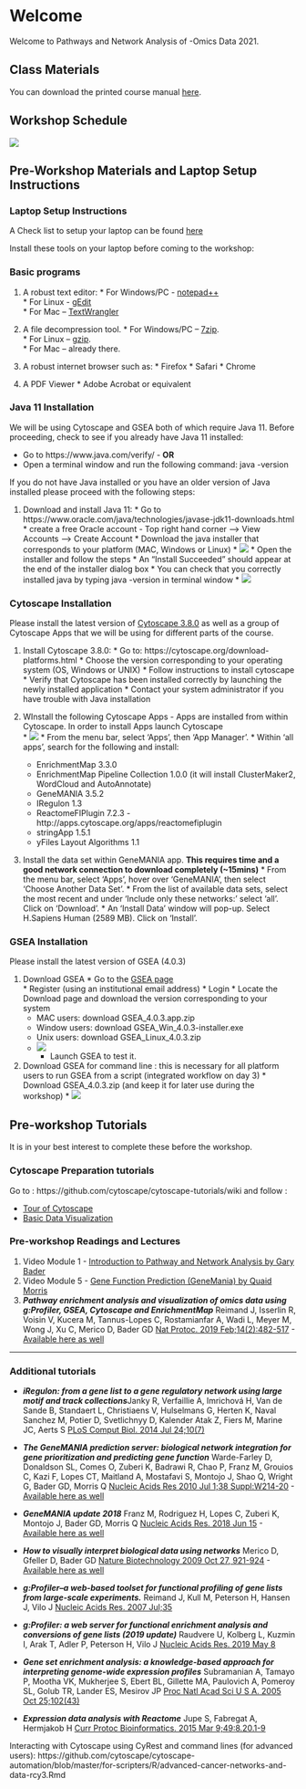 # Welcome <a id="welcome"></a>

Welcome to Pathways and Network Analysis of -Omics Data 2021. 

## Class Materials 

You can download the printed course manual [here](https://drive.google.com/a/bioinformatics.ca/file/d/1HcPuiYUJe69w3_0aNpAfhk7DipcacA6r/view?usp=sharing).  

## Workshop Schedule {#schedule}

![](./images/time_table_pic.png)

## Pre-Workshop Materials and Laptop Setup Instructions {#pre-workshop}

### Laptop Setup Instructions

A Check list to setup your laptop can be found [here](https://forms.gle/xB95kB8JAKKrDejM8)

Install these tools on your laptop before coming to the workshop:

### Basic programs

  1. A robust text editor:
    * For Windows/PC - [notepad++](http://notepad-plus-plus.org/)  
    * For Linux - [gEdit](http://projects.gnome.org/gedit/)  
    * For Mac – [TextWrangler](http://www.barebones.com/products/textwrangler/download.html)
  
  1. A file decompression tool.
    * For Windows/PC – [7zip](http://www.7-zip.org/).  
    * For Linux – [gzip](http://www.gzip.org).   
    * For Mac – already there.
  
  1. A robust internet browser such as:
    * Firefox 
    * Safari
    * Chrome
  
  1. A PDF Viewer
    * Adobe Acrobat or equivalent

### Java 11 Installation
We will be using Cytoscape and GSEA both of which require Java 11.  Before proceeding, check to see if you already have Java 11 installed: 

  * Go to https://www.java.com/verify/  - **OR** 
  * Open a terminal window and run the following command: java -version

If you do not have Java installed or you have an older version of Java installed please proceed with the following steps:

  1. Download and install Java 11:
    * Go to https://www.oracle.com/java/technologies/javase-jdk11-downloads.html
    * create a free Oracle account - Top right hand corner --> View Accounts --> Create Account
    * Download the java installer that corresponds to your platform (MAC, Windows or Linux)
    * ![](./images/java_installation.png)
    * Open the installer and follow the steps
    * An "Install Succeeded" should appear at the end of the installer dialog box
    * You can check that you correctly installed java by typing java -version in terminal window
    * ![](./images/java_version_cmd.png)

### Cytoscape Installation
Please install the latest version of [Cytoscape 3.8.0](https://cytoscape.org/download-platforms.html) as well as a group of Cytoscape Apps that we will be using for different parts of the course.  

  1. Install Cytoscape 3.8.0:
    * Go to: https://cytoscape.org/download-platforms.html
    * Choose the version corresponding to your operating system (OS, Windows or UNIX)
    * Follow instructions to install cytoscape
    * Verify that Cytoscape has been installed correctly by launching the newly installed application
    * Contact your system administrator if you have trouble with Java installation

  1. WInstall the following Cytoscape Apps - Apps are installed from within Cytoscape. In order to install Apps launch Cytoscape  
    * ![](./images/Cytoscape_app_manager.png)
    * From the menu bar, select ‘Apps’, then ‘App Manager’.
    * Within 'all apps', search for the following and install:  
      * EnrichmentMap 3.3.0
      * EnrichmentMap Pipeline Collection 1.0.0 (it will install ClusterMaker2, WordCloud and AutoAnnotate)
      * GeneMANIA 3.5.2
      * IRegulon  1.3
      * ReactomeFIPlugin 7.2.3 - http://apps.cytoscape.org/apps/reactomefiplugin  
      * stringApp 1.5.1
      * yFiles Layout Algorithms	1.1
    
  1. Install the data set within GeneMANIA app. **This requires time and a good network connection to download completely (~15mins)**
    * From the menu bar, select ‘Apps’, hover over ‘GeneMANIA’, then select ‘Choose Another Data Set’.
    * From the list of available data sets, select the most recent and under ‘Include only these networks:’ select ‘all’. Click on ‘Download’.
    * An ‘Install Data’ window will pop-up. Select H.Sapiens Human (2589 MB). Click on ‘Install’.
  
### GSEA Installation  
Please install the latest version of GSEA (4.0.3)  

  1. Download GSEA
    * Go to the [GSEA page](http://www.broadinstitute.org/gsea/index.jsp)    
    * Register (using an institutional email address) 
    * Login 
    * Locate the Download page and download the version corresponding to your system
      * MAC users:  download GSEA_4.0.3.app.zip
      * Window users: download GSEA_Win_4.0.3-installer.exe
      * Unix users: download GSEA_Linux_4.0.3.zip
      * ![](./images/gsea_download_exe.png)
    * Launch GSEA to test it.
  
  1. Download GSEA for command line :  this is necessary for all platform users to run GSEA from a script (integrated workflow on day 3)
    * Download  GSEA_4.0.3.zip (and keep it for later use during the workshop)
    * ![](./images/gsea_download_command.png)

## Pre-workshop Tutorials

It is in your best interest to complete these before the workshop.

### Cytoscape Preparation tutorials
Go to : https://github.com/cytoscape/cytoscape-tutorials/wiki and follow :

  * [Tour of Cytoscape](https://cytoscape.org/cytoscape-tutorials/protocols/tour-of-cytoscape/#/)
  * [Basic Data Visualization](https://cytoscape.org/cytoscape-tutorials/protocols/basic-data-visualization/#/)
  
### Pre-workshop Readings and Lectures

  1. Video Module 1 - [Introduction to Pathway and Network Analysis by Gary Bader](#intro)
  1. Video Module 5 - [Gene Function Prediction (GeneMania) by Quaid Morris](#intro-regulatory-networks)
  1. ***Pathway enrichment analysis and visualization of omics data using g:Profiler, GSEA, Cytoscape and EnrichmentMap*** Reimand J, Isserlin R, Voisin V, Kucera M, Tannus-Lopes C, Rostamianfar A, Wadi L, Meyer M, Wong J, Xu C, Merico D, Bader GD [Nat Protoc. 2019 Feb;14(2):482-517](https://www.nature.com/articles/s41596-018-0103-9) - [Available here as well](http://baderlab.org/Publications#EM_2019)
 
***

### Additional tutorials <a id="additionaltutorials"></a>

  * ***iRegulon: from a gene list to a gene regulatory network using large motif and track collections***Janky R, Verfaillie A, Imrichová H, Van de Sande B, Standaert L, Christiaens V, Hulselmans G, Herten K, Naval Sanchez M, Potier D, Svetlichnyy D, Kalender Atak Z, Fiers M, Marine JC, Aerts S [PLoS Comput Biol. 2014 Jul 24;10(7)](https://journals.plos.org/ploscompbiol/article?id=10.1371/journal.pcbi.1003731) 

  * ***The GeneMANIA prediction server: biological network integration for gene prioritization and predicting gene function*** Warde-Farley D, Donaldson SL, Comes O, Zuberi K, Badrawi R, Chao P, Franz M, Grouios C, Kazi F, Lopes CT, Maitland A, Mostafavi S, Montojo J, Shao Q, Wright G, Bader GD, Morris Q [Nucleic Acids Res 2010 Jul 1;38 Suppl:W214-20](https://academic.oup.com/nar/article/38/suppl_2/W214/1126704) - [Available here as well](http://baderlab.org/Publications#GeneMANIA_original)
  
  * ***GeneMANIA update 2018*** Franz M, Rodriguez H, Lopes C, Zuberi K, Montojo J, Bader GD, Morris Q [Nucleic Acids Res. 2018 Jun 15](https://academic.oup.com/nar/article/46/W1/W60/5038280) - [Available here as well](http://baderlab.org/Publications#GeneMANIA_2018)
  
  * ***How to visually interpret biological data using networks*** Merico D, Gfeller D, Bader GD [Nature Biotechnology 2009 Oct 27, 921-924](https://www.nature.com/articles/nbt.1567)  - [Available here as well](http://baderlab.org/Publications#interpret_networks)
  
  * ***g:Profiler--a web-based toolset for functional profiling of gene lists from large-scale experiments.*** Reimand J, Kull M, Peterson H, Hansen J, Vilo J   [Nucleic Acids Res. 2007 Jul;35](https://www.ncbi.nlm.nih.gov/pmc/articles/PMC1933153/)
  
  * ***g:Profiler: a web server for functional enrichment analysis and conversions of gene lists (2019 update)*** Raudvere U, Kolberg L, Kuzmin I, Arak T, Adler P, Peterson H, Vilo J [Nucleic Acids Res. 2019 May 8](https://academic.oup.com/nar/advance-article/doi/10.1093/nar/gkz369/5486750)
  
  * ***Gene set enrichment analysis: a knowledge-based approach for interpreting genome-wide expression profiles*** Subramanian A, Tamayo P, Mootha VK, Mukherjee S, Ebert BL, Gillette MA, Paulovich A, Pomeroy SL, Golub TR, Lander ES, Mesirov JP [Proc Natl Acad Sci U S A. 2005 Oct 25;102(43)](https://www.ncbi.nlm.nih.gov/pmc/articles/PMC1239896/)
  
  * ***Expression data analysis with Reactome*** Jupe S, Fabregat A, Hermjakob H [Curr  Protoc Bioinformatics. 2015 Mar 9;49:8.20.1-9](https://www.ncbi.nlm.nih.gov/pmc/articles/PMC4407007/)
 
Interacting with Cytoscape using CyRest and command lines (for advanced users):
https://github.com/cytoscape/cytoscape-automation/blob/master/for-scripters/R/advanced-cancer-networks-and-data-rcy3.Rmd


